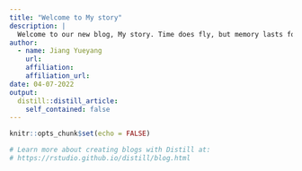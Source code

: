 ```yaml
---
title: "Welcome to My story"
description: |
  Welcome to our new blog, My story. Time does fly, but memory lasts forever 
author:
  - name: Jiang Yueyang 
    url: 
    affiliation: 
    affiliation_url: 
date: 04-07-2022
output:
  distill::distill_article:
    self_contained: false
---
```


```r
knitr::opts_chunk$set(echo = FALSE)

# Learn more about creating blogs with Distill at:
# https://rstudio.github.io/distill/blog.html

```



